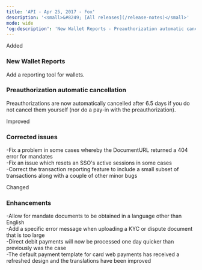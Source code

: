 ```yaml
---
title: 'API - Apr 25, 2017 - Fox'  
description: '<small>&#8249; [All releases](/release-notes)</small>'  
mode: wide  
'og:description': 'New Wallet Reports - Preauthorization automatic cancellation - Corrected issues - Enhancements'  
---
```

  
  <div class="pill pill-green">Added</div> 
  
### New Wallet Reports  

Add a reporting tool for wallets. 
  
### Preauthorization automatic cancellation  

Preauthorizations are now automatically cancelled after 6.5 days if you do not cancel them yourself (nor do a pay-in with the preauthorization).  
  <div class="pill pill-blue">Improved</div> 
  
### Corrected issues  
-Fix a problem in some cases whereby the DocumentURL returned a 404 error for mandates  
-Fix an issue which resets an SSO's active sessions in some cases  
-Correct the transaction reporting feature to include a small subset of transactions along with a couple of other minor bugs  
  <div class="pill pill-orange">Changed</div> 
  
### Enhancements  
-Allow for mandate documents to be obtained in a language other than English  
-Add a specific error message when uploading a KYC or dispute document that is too large  
-Direct debit payments will now be processed one day quicker than previously was the case  
-The default payment template for card web payments has received a refreshed design and the translations have been improved